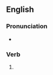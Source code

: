 ==English==

===Pronunciation===
* {{IPA|en|/ɡʌmd/}}

===Verb===
{{head|en|verb form}}

# {{en-past of|gum}}